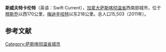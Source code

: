 {{Infobox settlement
|official_name          = 斯威夫特卡伦特
|other_name             =
|native_name            = Swift Current
|nickname               = Speedy Creek
|settlement_type        = 市
|motto                  = Where life makes sense
|pushpin_map            = Canada Saskatchewan <!-- the name of a location map as per http://en.wikipedia.org/wiki/Template:Location_map -->
|pushpin_label_position = bottom <!-- the position of the pushpin label: left, right, top, bottom, none -->
|pushpin_map_caption    = 所在位置
|pushpin_mapsize        =
|coordinates_region     = CA-SK
|subdivision_type       = 国家
|subdivision_name       = 加拿大
|subdivision_type1      = 省
|subdivision_name1      = 萨斯喀彻温
|established_title      = 建立
|established_date       = 1883
|established_title2     = 建村
|established_date2      = 1903年9月21日
|established_title3     = 建镇
|established_date3      = 1907年3月15日
|established_title4     = 建市
|established_date4      = 1914年1月15日
|area_magnitude         =
|unit_pref                = <!--Enter: Imperial, if Imperial (metric) is desired-->
|area_footnotes           =
|area_total_km2           =
|population_as_of               = 2011年
|population_footnotes           =
|population_note                =
|population_total               = 15,503
|population_density_km2         = 644.9
|population_density_blank1_sq_mi =
|timezone              = [[北美中部时区|CST]]
|utc_offset             = −6
|timezone_DST           =
|utc_offset_DST         =
|latd=50 |latm=17 |lats=17 |latNS=N
|longd=107 |longm=47 |longs=38 |longEW=W
|elevation_footnotes    =  <!--for references: use<ref> </ref> tags-->
|elevation_m            = 817
|website                ={{URL|http://www.swiftcurrent.ca/}}
|footnotes              =
}} 
'''斯威夫特卡伦特'''（英语：Swift Current），[[加拿大|加拿大]][[萨斯喀彻温省|萨斯喀彻温省]]西南部城市，位于[[穆斯乔|穆斯乔]]以西170公里，[[梅迪辛哈特|梅迪辛哈特]]以东218公里。总人口15,503（2011年）。

==参考文献==
{{reflist}}

{{加拿大小作品}}
[[Category:萨斯喀彻温省城市|Category:萨斯喀彻温省城市]]